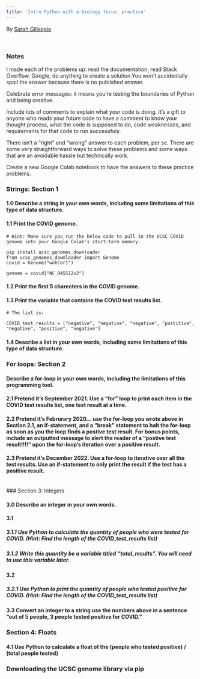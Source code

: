 ```yaml
---
title: 'Intro Python with a biology focus: practice'
---
```

By [Sarah Gillespie](https://www.linkedin.com/in/sarahg4567/)  
 
<br> 

### Notes

I made each of the problems up: read the documentation, read Stack Overflow, Google, do anything to create a solution.You won't accidentally spoil the answer because there is no published answer.

Celebrate error messages: it means you're testing the boundaries of Python and being creative.

Include lots of comments to explain what your code is doing. It's a gift to anyone who reads your future code to have a comment to know your thought process, what the code is supposed to do, code weaknesses, and requirements for that code to run successfuly.

There isn't a "right" and "wrong" answer to each problem, per se. There are some very straightforward ways to solve these problems and some ways that are an avoidable hassle but technically work.

Create a new Google Colab notebook to have the answers to these practice problems.

### Strings: Section 1

#### 1.0 Describe a string in your own words, including some limitations of this type of data structure.

#### 1.1 Print the COVID genome.

```
# Hint: Make sure you run the below code to pull in the UCSC COVID genome into your Google Colab's stort-term memory.

pip install ucsc_genomes_downloader
from ucsc_genomes_downloader import Genome
covid = Genome("wuhCor1")

genome = covid["NC_045512v2"]
```

#### 1.2 Print the first 5 charecters in the COVID genome.

#### 1.3 Print the variable that contains the COVID test results list.

```
# The list is:

COVID_test_results = ["negative", "negative", "negative", "postitive", "negative", "positive", "negative"]
```

#### 1.4 Describe a list in your own words, including some limitations of this type of data structure.

### For loops: Section 2

#### Describe a for-loop in your own words, including the limitations of this programming tool.

#### 2.1 Pretend it's September 2021. Use a "for" loop to print each item in the COVID test results list, one test result at a time.

#### 2.2 Pretend it's Februrary 2020... use the for-loop you wrote above in Section 2.1, an if-statement, and a "break" statement to halt the for-loop as soon as you the loop finds a postive test result. For bonus points, include an outputted message to alert the reader of a "postive test result!!!!" upon the for-loop's iteration over a positive result.

#### 2.3 Pretend it's December 2022. Use a for-loop to iterative over all the test results. Use an if-statement to only print the result if the test has a positive result.

<br>
### Section 3: Integers

#### 3.0 Describe an integer in your own words.

#### 3.1 
##### 3.1.1 Use Python to calculate the quantity of people who were tested for COVID. (Hint: Find the length of the COVID_test_results list)

##### 3.1.2 Write this quantity be a variable titled "total_results". You will need to use this variable later.

#### 3.2 
##### 3.2.1 Use Python to print the quantity of people who tested positive for COVID. (Hint: Find the length of the COVID_test_results list)

#### 3.3 Convert an integer to a string use the numbers above in a sentence "out of 5 people, 3 people tested positive for COVID."

### Section 4: Floats

#### 4.1 Use Python to calculate a float of the (people who tested positive) / (total people tested)

### Downloading the UCSC genome library via pip